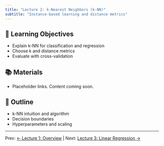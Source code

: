 ```yaml
---
title: "Lecture 2: k-Nearest Neighbors (k-NN)"
subtitle: "Instance-based learning and distance metrics"
---
```


## 🎯 Learning Objectives

- Explain k-NN for classification and regression
- Choose k and distance metrics
- Evaluate with cross-validation

## 📚 Materials

- Placeholder links. Content coming soon.

## 📝 Outline

- k-NN intuition and algorithm
- Decision boundaries
- Hyperparameters and scaling

---

Prev: [← Lecture 1: Overview](01-overview.qmd)  |  Next: [Lecture 3: Linear Regression →](03-linear.qmd)
